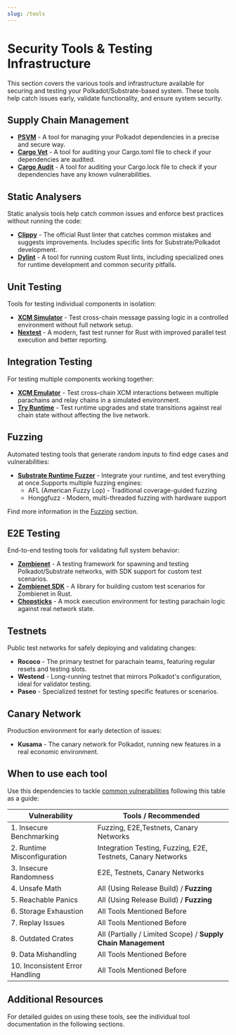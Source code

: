 ```yaml
---
slug: /tools
---
```


# Security Tools & Testing Infrastructure

This section covers the various tools and infrastructure available for securing and testing your Polkadot/Substrate-based system. These tools help catch issues early, validate functionality, and ensure system security.

## Supply Chain Management

- [**PSVM**](/psvm) - A tool for managing your Polkadot dependencies in a precise and secure way.
- [**Cargo Vet**](https://github.com/mozilla/cargo-vet) - A tool for auditing your Cargo.toml file to check if your dependencies are audited.
- [**Cargo Audit**](https://github.com/rustsec/cargo-audit) - A tool for auditing your Cargo.lock file to check if your dependencies have any known vulnerabilities.

## Static Analysers

Static analysis tools help catch common issues and enforce best practices without running the code:

- [**Clippy**](https://github.com/rust-lang/rust-clippy) - The official Rust linter that catches common mistakes and suggests improvements. Includes specific lints for Substrate/Polkadot development.
- [**Dylint**](https://github.com/trailofbits/dylint) - A tool for running custom Rust lints, including specialized ones for runtime development and common security pitfalls.

## Unit Testing

Tools for testing individual components in isolation:

- [**XCM Simulator**](https://github.com/paritytech/polkadot-sdk/tree/master/polkadot/xcm/xcm-simulator) - Test cross-chain message passing logic in a controlled environment without full network setup.
- [**Nextest**](https://github.com/nextest-rs/nextest) - A modern, fast test runner for Rust with improved parallel test execution and better reporting.

## Integration Testing

For testing multiple components working together:

- [**XCM Emulator**](https://github.com/paritytech/polkadot-sdk/tree/master/cumulus/xcm/xcm-emulator) - Test cross-chain XCM interactions between multiple parachains and relay chains in a simulated environment.
- [**Try Runtime**](https://github.com/paritytech/try-runtime-cli) - Test runtime upgrades and state transitions against real chain state without affecting the live network.

## Fuzzing

Automated testing tools that generate random inputs to find edge cases and vulnerabilities:

- [**Substrate Runtime Fuzzer**](https://github.com/paritytech/substrate-runtime-fuzzer) - Integrate your runtime, and test everything at once.Supports multiple fuzzing engines:
  - AFL (American Fuzzy Lop) - Traditional coverage-guided fuzzing
  - Honggfuzz - Modern, multi-threaded fuzzing with hardware support

Find more information in the [Fuzzing](/fuzzing) section.

## E2E Testing

End-to-end testing tools for validating full system behavior:

- [**Zombienet**](https://github.com/paritytech/zombienet) - A testing framework for spawning and testing Polkadot/Substrate networks, with SDK support for custom test scenarios.
- [**Zombienet SDK**](https://github.com/paritytech/zombienet-sdk) - A library for building custom test scenarios for Zombienet in Rust.
- [**Chopsticks**](https://github.com/AcalaNetwork/chopsticks) - A mock execution environment for testing parachain logic against real network state.

## Testnets

Public test networks for safely deploying and validating changes:

- **Rococo** - The primary testnet for parachain teams, featuring regular resets and testing slots.
- **Westend** - Long-running testnet that mirrors Polkadot's configuration, ideal for validator testing.
- **Paseo** - Specialized testnet for testing specific features or scenarios.

## Canary Network

Production environment for early detection of issues:

- **Kusama** - The canary network for Polkadot, running new features in a real economic environment.

## When to use each tool

Use this dependencies to tackle [common vulnerabilities](/top) following this table as a guide:

| Vulnerability                 | Tools / Recommended                  |
|-------------------------------|--------------------------------------|
| 1. Insecure Benchmarking      | Fuzzing, E2E,Testnets, Canary Networks                   |
| 2. Runtime Misconfiguration    | Integration Testing, Fuzzing, E2E, Testnets, Canary Networks             |
| 3. Insecure Randomness         | E2E, Testnets, Canary Networks                    |
| 4. Unsafe Math                 | All (Using Release Build) / **Fuzzing**   |
| 5. Reachable Panics            | All (Using Release Build) / **Fuzzing**   |
| 6. Storage Exhaustion          | All Tools Mentioned Before       |
| 7. Replay Issues               | All Tools Mentioned Before       |
| 8. Outdated Crates             | All (Partially / Limited Scope) / **Supply Chain Management**     |
| 9. Data Mishandling            | All Tools Mentioned Before       |
| 10. Inconsistent Error Handling | All Tools Mentioned Before       |

## Additional Resources

For detailed guides on using these tools, see the individual tool documentation in the following sections.


<DocCardList />

